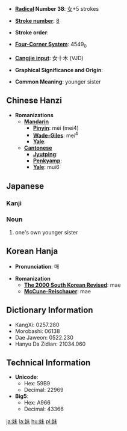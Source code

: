 * '''[[Wiktionary:Chinese radical index| Radical]] Number 38''': [[Wiktionary:Chinese radical index 女|女]]+5 strokes

* '''[[Wiktionary:Chinese total strokes index|Stroke number]]''': [[Wiktionary:Chinese total strokes index 8|8]]

* '''Stroke order''': 

* '''[[Wiktionary:Chinese four corner index|Four-Corner System]]''': 4549<sub>0</sub>

* '''[[Wiktionary:Chinese Cangjie index|Cangjie input]]''': 女十木 (VJD)

* '''Graphical Significance and Origin''': 

* '''Common Meaning''': younger sister

== Chinese Hanzi ==

* '''Romanizations'''
** '''[[Mandarin]]'''
*** '''[[Pinyin]]''': mèi (mei4)
*** '''[[Wade-Giles]]''': mei<sup>4</sup>
*** '''[[Yale]]''': 
** '''[[Cantonese]]'''
*** '''[[Jyutping]]''':
*** '''[[Penkyamp]]''': 
*** '''[[Yale]]''': mui6

== Japanese ==
===Kanji===
{{kanji2|[[まい]] (mai)|[[いもうと]] (imouto), [[いも]] (imo)}}
===Noun===
{{janoun|いもうと|imōto}}
# one's own younger sister

== Korean Hanja ==

* '''Pronunciation''': 매

* '''Romanization'''
** '''[[The 2000 South Korean Revised Romanization|The 2000 South Korean Revised]]''': mae
** '''[[McCune-Reischauer]]''': mae

== Dictionary Information ==

* KangXi: 0257.280
* Morobashi: 06138
* Dae Jaweon: 0522.230
* Hanyu Da Zidian: 21034.060

== Technical Information ==

* '''Unicode''':
** Hex: 59B9
** Decimal: 22969
* '''Big5''':
** Hex: A966
** Decimal: 43366

[[ja:妹]]
[[la:妹]]
[[hu:妹]]
[[pl:妹]]